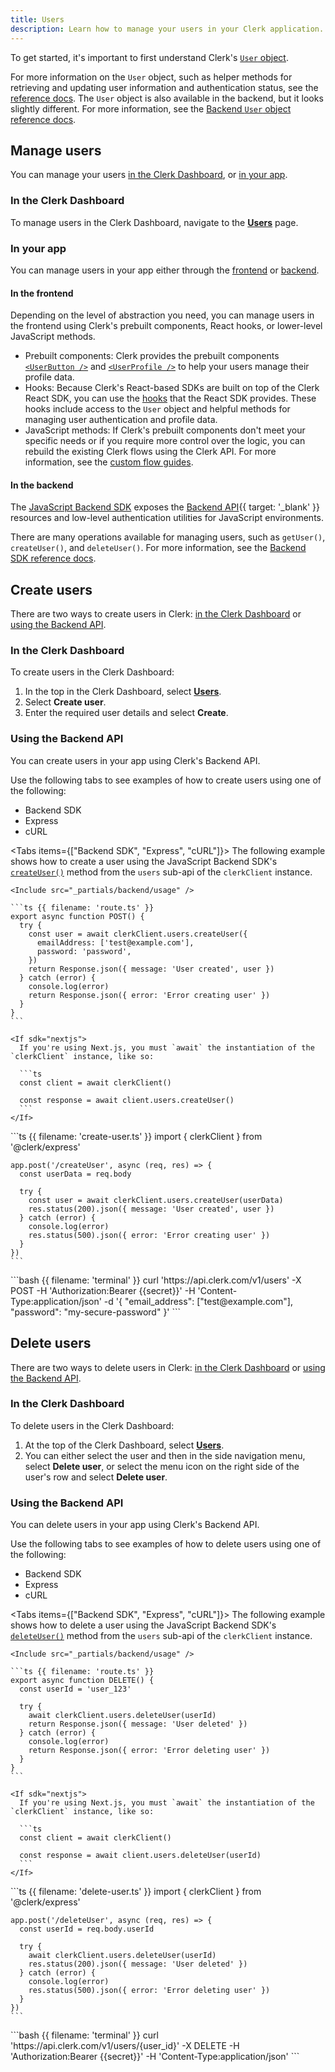 ```yaml
---
title: Users
description: Learn how to manage your users in your Clerk application.
---
```


To get started, it's important to first understand Clerk's [`User` object](/docs/references/javascript/user).

<Include src="_partials/user-object" />

For more information on the `User` object, such as helper methods for retrieving and updating user information and authentication status, see the [reference docs](/docs/references/javascript/user). The `User` object is also available in the backend, but it looks slightly different. For more information, see the [Backend `User` object reference docs](/docs/references/backend/types/backend-user).

## Manage users

You can manage your users [in the Clerk Dashboard](#in-the-clerk-dashboard), or [in your app](#in-your-app).

### In the Clerk Dashboard

To manage users in the Clerk Dashboard, navigate to the [**Users**](https://dashboard.clerk.com/last-active?path=users) page.

### In your app

You can manage users in your app either through the [frontend](#in-the-frontend) or [backend](#in-the-backend).

#### In the frontend

Depending on the level of abstraction you need, you can manage users in the frontend using Clerk's prebuilt components, React hooks, or lower-level JavaScript methods.

- Prebuilt components: Clerk provides the prebuilt components [`<UserButton />`](/docs/references/general/components/user/user-button) and [`<UserProfile />`](/docs/references/general/components/user/user-profile) to help your users manage their profile data.
- Hooks: Because Clerk's React-based SDKs are built on top of the Clerk React SDK, you can use the [hooks](/docs/references/react/overview#custom-hooks) that the React SDK provides. These hooks include access to the `User` object and helpful methods for managing user authentication and profile data.
- JavaScript methods: If Clerk's prebuilt components don't meet your specific needs or if you require more control over the logic, you can rebuild the existing Clerk flows using the Clerk API. For more information, see the [custom flow guides](/docs/guides/development/custom-flows/overview).

#### In the backend

The [JavaScript Backend SDK](/docs/getting-started/quickstart) exposes the [Backend API](/docs/reference/backend-api){{ target: '_blank' }} resources and low-level authentication utilities for JavaScript environments.

There are many operations available for managing users, such as `getUser()`, `createUser()`, and `deleteUser()`. For more information, see the [Backend SDK reference docs](/docs/getting-started/quickstart).

## Create users

There are two ways to create users in Clerk: [in the Clerk Dashboard](#in-the-clerk-dashboard) or [using the Backend API](#using-the-backend-api).

### In the Clerk Dashboard

To create users in the Clerk Dashboard:

1. In the top in the Clerk Dashboard, select [**Users**](https://dashboard.clerk.com/last-active?path=users).
1. Select **Create user**.
1. Enter the required user details and select **Create**.

### Using the Backend API

You can create users in your app using Clerk's Backend API.

Use the following tabs to see examples of how to create users using one of the following:

- Backend SDK
- Express
- cURL

<Tabs items={["Backend SDK", "Express", "cURL"]}>
  <Tab>
    The following example shows how to create a user using the JavaScript Backend SDK's [`createUser()`](/docs/references/backend/user/create-user) method from the `users` sub-api of the `clerkClient` instance.

    <Include src="_partials/backend/usage" />

    ```ts {{ filename: 'route.ts' }}
    export async function POST() {
      try {
        const user = await clerkClient.users.createUser({
          emailAddress: ['test@example.com'],
          password: 'password',
        })
        return Response.json({ message: 'User created', user })
      } catch (error) {
        console.log(error)
        return Response.json({ error: 'Error creating user' })
      }
    }
    ```

    <If sdk="nextjs">
      If you're using Next.js, you must `await` the instantiation of the `clerkClient` instance, like so:

      ```ts
      const client = await clerkClient()

      const response = await client.users.createUser()
      ```
    </If>
  </Tab>

  <Tab>
    ```ts {{ filename: 'create-user.ts' }}
    import { clerkClient } from '@clerk/express'

    app.post('/createUser', async (req, res) => {
      const userData = req.body

      try {
        const user = await clerkClient.users.createUser(userData)
        res.status(200).json({ message: 'User created', user })
      } catch (error) {
        console.log(error)
        res.status(500).json({ error: 'Error creating user' })
      }
    })
    ```
  </Tab>

  <Tab>
    ```bash {{ filename: 'terminal' }}
    curl 'https://api.clerk.com/v1/users' -X POST -H 'Authorization:Bearer {{secret}}' -H 'Content-Type:application/json' -d '{
      "email_address": ["test@example.com"],
      "password": "my-secure-password"
    }'
    ```
  </Tab>
</Tabs>

## Delete users

There are two ways to delete users in Clerk: [in the Clerk Dashboard](#in-the-clerk-dashboard) or [using the Backend API](#using-the-backend-api).

### In the Clerk Dashboard

To delete users in the Clerk Dashboard:

1. At the top of the Clerk Dashboard, select [**Users**](https://dashboard.clerk.com/last-active?path=users).
1. You can either select the user and then in the side navigation menu, select **Delete user**, or select the menu icon on the right side of the user's row and select **Delete user**.

### Using the Backend API

You can delete users in your app using Clerk's Backend API.

Use the following tabs to see examples of how to delete users using one of the following:

- Backend SDK
- Express
- cURL

<Tabs items={["Backend SDK", "Express", "cURL"]}>
  <Tab>
    The following example shows how to delete a user using the JavaScript Backend SDK's [`deleteUser()`](/docs/references/backend/user/delete-user) method from the `users` sub-api of the `clerkClient` instance.

    <Include src="_partials/backend/usage" />

    ```ts {{ filename: 'route.ts' }}
    export async function DELETE() {
      const userId = 'user_123'

      try {
        await clerkClient.users.deleteUser(userId)
        return Response.json({ message: 'User deleted' })
      } catch (error) {
        console.log(error)
        return Response.json({ error: 'Error deleting user' })
      }
    }
    ```

    <If sdk="nextjs">
      If you're using Next.js, you must `await` the instantiation of the `clerkClient` instance, like so:

      ```ts
      const client = await clerkClient()

      const response = await client.users.deleteUser(userId)
      ```
    </If>
  </Tab>

  <Tab>
    ```ts {{ filename: 'delete-user.ts' }}
    import { clerkClient } from '@clerk/express'

    app.post('/deleteUser', async (req, res) => {
      const userId = req.body.userId

      try {
        await clerkClient.users.deleteUser(userId)
        res.status(200).json({ message: 'User deleted' })
      } catch (error) {
        console.log(error)
        res.status(500).json({ error: 'Error deleting user' })
      }
    })
    ```
  </Tab>

  <Tab>
    ```bash {{ filename: 'terminal' }}
    curl 'https://api.clerk.com/v1/users/{user_id}' -X DELETE -H 'Authorization:Bearer {{secret}}' -H 'Content-Type:application/json'
    ```
  </Tab>
</Tabs>
